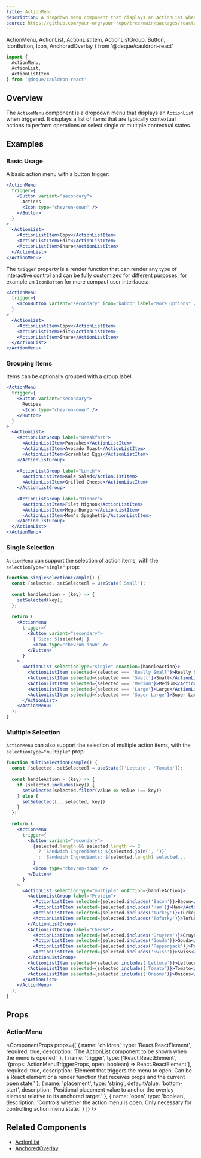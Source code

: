 ```yaml
---
title: ActionMenu
description: A dropdown menu component that displays an ActionList when with actions.
source: https://github.com/your-org/your-repo/tree/main/packages/react/src/components/ActionMenu/ActionMenu.tsx
---
```


  ActionMenu, 
  ActionList, 
  ActionListItem, 
  ActionListGroup, 
  Button, 
  IconButton, 
  Icon,
  AnchoredOverlay 
} from '@deque/cauldron-react'

```jsx
import { 
  ActionMenu, 
  ActionList, 
  ActionListItem 
} from '@deque/cauldron-react'
```

## Overview

The `ActionMenu` component is a dropdown menu that displays an `ActionList` when triggered. It displays a list of items that are typically contextual actions to perform operations or select single or multiple contextual states.

## Examples

### Basic Usage

A basic action menu with a button trigger:

```jsx example
<ActionMenu
  trigger={
    <Button variant="secondary">
      Actions
      <Icon type="chevron-down" />
    </Button>
  }
>
  <ActionList>
    <ActionListItem>Copy</ActionListItem>
    <ActionListItem>Edit</ActionListItem>
    <ActionListItem>Share</ActionListItem>
  </ActionList>
</ActionMenu>
```

The `trigger` property is a render function that can render any type of interactive control and can be fully customized for different purposes, for example an `IconButton` for more compact user interfaces:

```jsx example
<ActionMenu
  trigger={
    <IconButton variant="secondary" icon="kabob" label="More Options" />
  }
>
  <ActionList>
    <ActionListItem>Copy</ActionListItem>
    <ActionListItem>Edit</ActionListItem>
    <ActionListItem>Share</ActionListItem>
  </ActionList>
</ActionMenu>
```

### Grouping Items

Items can be optionally grouped with a group label:

```jsx example
<ActionMenu
  trigger={
    <Button variant="secondary">
      Recipes
      <Icon type="chevron-down" />
    </Button>
  }
>
  <ActionList>
    <ActionListGroup label="Breakfast">
      <ActionListItem>Pancakes</ActionListItem>
      <ActionListItem>Avocado Toast</ActionListItem>
      <ActionListItem>Scrambled Eggs</ActionListItem>
    </ActionListGroup>
    
    <ActionListGroup label="Lunch">
      <ActionListItem>Kale Salad</ActionListItem>
      <ActionListItem>Grilled Cheese</ActionListItem>
    </ActionListGroup>
    
    <ActionListGroup label="Dinner">
      <ActionListItem>Filet Mignon</ActionListItem>
      <ActionListItem>Mega Burger</ActionListItem>
      <ActionListItem>Mom's Spaghetti</ActionListItem>
    </ActionListGroup>
  </ActionList>
</ActionMenu>
```

### Single Selection

`ActionMenu` can support the selection of action items, with the `selectionType="single"` prop:

```jsx example
function SingleSelectionExample() {
  const [selected, setSelected] = useState('Small');
  
  const handleAction = (key) => {
    setSelected(key);
  };
  
  return (
    <ActionMenu
      trigger={
        <Button variant="secondary">
          {`Size: ${selected}`}
          <Icon type="chevron-down" />
        </Button>
      }
    >
      <ActionList selectionType="single" onAction={handleAction}>
        <ActionListItem selected={selected === 'Really Small'}>Really Small</ActionListItem>
        <ActionListItem selected={selected === 'Small'}>Small</ActionListItem>
        <ActionListItem selected={selected === 'Medium'}>Medium</ActionListItem>
        <ActionListItem selected={selected === 'Large'}>Large</ActionListItem>
        <ActionListItem selected={selected === 'Super Large'}>Super Large</ActionListItem>
      </ActionList>
    </ActionMenu>
  );
}
```

### Multiple Selection

`ActionMenu` can also support the selection of multiple action items, with the `selectionType="multiple"` prop:

```jsx example
function MultiSelectionExample() {
  const [selected, setSelected] = useState(['Lettuce', 'Tomato']);
  
  const handleAction = (key) => {
    if (selected.includes(key)) {
      setSelected(selected.filter(value => value !== key))
    } else {
      setSelected([...selected, key])
    }
  };
  
  return (
    <ActionMenu
      trigger={
        <Button variant="secondary">
          {selected.length && selected.length <= 2 
            ? `Sandwich Ingredients: ${selected.join(', ')}` 
            : `Sandwich Ingredients: ${selected.length} selected...`
          }
          <Icon type="chevron-down" />
        </Button>
      }
    >
      <ActionList selectionType="multiple" onAction={handleAction}>
        <ActionListGroup label="Protein">
          <ActionListItem selected={selected.includes('Bacon')}>Bacon</ActionListItem>
          <ActionListItem selected={selected.includes('Ham')}>Ham</ActionListItem>
          <ActionListItem selected={selected.includes('Turkey')}>Turkey</ActionListItem>
          <ActionListItem selected={selected.includes('Tofurky')}>Tofurky</ActionListItem>
        </ActionListGroup>
        <ActionListGroup label="Cheese">
          <ActionListItem selected={selected.includes('Gruyere')}>Gruyere</ActionListItem>
          <ActionListItem selected={selected.includes('Gouda')}>Gouda</ActionListItem>
          <ActionListItem selected={selected.includes('Pepperjack')}>Pepperjack</ActionListItem>
          <ActionListItem selected={selected.includes('Swiss')}>Swiss</ActionListItem>
        </ActionListGroup>
        <ActionListItem selected={selected.includes('Lettuce')}>Lettuce</ActionListItem>
        <ActionListItem selected={selected.includes('Tomato')}>Tomato</ActionListItem>
        <ActionListItem selected={selected.includes('Onions')}>Onions</ActionListItem>
      </ActionList>
    </ActionMenu>
  );
}
```

## Props

### ActionMenu

<ComponentProps
  props={[
    {
      name: 'children',
      type: 'React.ReactElement',
      required: true,
      description: 'The ActionList component to be shown when the menu is opened.'
    },
    {
      name: 'trigger',
      type: ['React.ReactElement', '(props: ActionMenuTriggerProps, open: boolean) => React.ReactElement'],
      required: true,
      description: 'Element that triggers the menu to open. Can be a React element or a render function that receives props and the current open state.'
    },
    {
      name: 'placement',
      type: 'string',
      defaultValue: 'bottom-start',
      description: 'Positional placement value to anchor the overlay element relative to its anchored target.'
    },
    {
      name: 'open',
      type: 'boolean',
      description: 'Controls whether the action menu is open. Only necessary for controlling action menu state.'
    }
  ]}
/>

## Related Components

- [ActionList](./ActionList)
- [AnchoredOverlay](./AnchoredOverlay)